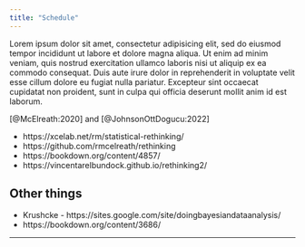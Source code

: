 ```yaml
---
title: "Schedule"
---
```


Lorem ipsum dolor sit amet, consectetur adipisicing elit, sed do eiusmod tempor incididunt ut labore et dolore magna aliqua. Ut enim ad minim veniam, quis nostrud exercitation ullamco laboris nisi ut aliquip ex ea commodo consequat. Duis aute irure dolor in reprehenderit in voluptate velit esse cillum dolore eu fugiat nulla pariatur. Excepteur sint occaecat cupidatat non proident, sunt in culpa qui officia deserunt mollit anim id est laborum.

[@McElreath:2020] and [@JohnsonOttDogucu:2022]

- https://xcelab.net/rm/statistical-rethinking/
- https://github.com/rmcelreath/rethinking
- https://bookdown.org/content/4857/
- https://vincentarelbundock.github.io/rethinking2/


## Other things

- Krushcke - https://sites.google.com/site/doingbayesiandataanalysis/
- https://bookdown.org/content/3686/

---
